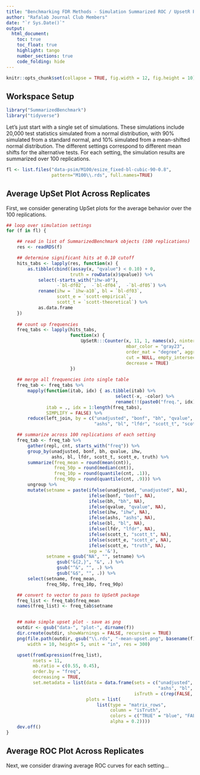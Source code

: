 ```yaml
---
title: "Benchmarking FDR Methods - Simulation Summarized ROC / UpsetR Plots"
author: "Rafalab Journal Club Members"
date: "`r Sys.Date()`"
output: 
  html_document:
    toc: true
    toc_float: true
    highlight: tango
    number_sections: true
    code_folding: hide
---
```


```r
knitr::opts_chunk$set(collapse = TRUE, fig.width = 12, fig.height = 10)
```

<!-- ######################################################################## -->
## Workspace Setup
<!-- ######################################################################## -->

```r
library("SummarizedBenchmark")
library("tidyverse")
```

Let's just start with a single set of simulations. These simulations include 20,000 test statistics simulated from a normal distribution, with 90% simulated from a standard normal, and 10% simulated from a mean-shifted normal distribution. The different settings correspond to different mean shifts for the alternative tests. For each setting, the simulation results are summarized over 100 replications. 

```r
fl <- list.files("data-psim/M100/esize_fixed-bl-cubic-90-0.8",
                 pattern="M100\\.rds", full.names=TRUE)
```

<!-- ######################################################################## -->
## Average UpSet Plot Across Replicates
<!-- ######################################################################## -->

First, we consider generating UpSet plots for the average behavior over the 100 replications.

```r
## loop over simulation settings
for (f in fl) {

    ## read in list of SummarizedBenchmark objects (100 replications) 
    res <- readRDS(f)

    ## determine significant hits at 0.10 cutoff
    hits_tabs <- lapply(res, function(x) {
        as.tibble(cbind((assay(x, "qvalue") < 0.10) + 0,
                        truth = rowData(x)$qvalue)) %>%
            select(-starts_with("ihw-a0"),
                   -`bl-df02`,  -`bl-df04`,  -`bl-df05`) %>%
            rename(ihw = `ihw-a10`, bl = `bl-df03`,
                   scott_e = `scott-empirical`,
                   scott_t = `scott-theoretical`) %>%
            as.data.frame
    })
    
    ## count up frequencies
    freq_tabs <- lapply(hits_tabs,
                        function(x) {
                            UpSetR:::Counter(x, 11, 1, names(x), nintersections = 2^11,
                                             mbar_color = "gray23",
                                             order_mat = "degree", aggregate = "degree",
                                             cut = NULL, empty_intersects = TRUE,
                                             decrease = TRUE)
                        })
    
    ## merge all frequencies into single table
    freq_tab <- freq_tabs %>%
        mapply(function(itab, idx) { as.tibble(itab) %>%
                                         select(-x, -color) %>%
                                         rename(!!(paste0("freq.", idx)) := freq) },
               itab = ., idx = 1:length(freq_tabs),
               SIMPLIFY = FALSE) %>%
        reduce(left_join, by = c("unadjusted", "bonf", "bh", "qvalue", "ihw",
                                 "ashs", "bl", "lfdr", "scott_t", "scott_e", "truth"))

    ## summarize across 100 replications of each setting
    freq_tab <- freq_tab %>%
        gather(repl, cnt, starts_with("freq")) %>%
        group_by(unadjusted, bonf, bh, qvalue, ihw,
                 ashs, bl, lfdr, scott_t, scott_e, truth) %>%
        summarize(freq_mean = round(mean(cnt)),
                  freq_50p = round(median(cnt)),
                  freq_10p = round(quantile(cnt, .1)),
                  freq_90p = round(quantile(cnt, .9))) %>%
        ungroup %>%
        mutate(setname = paste(ifelse(unadjusted, "unadjusted", NA),
                               ifelse(bonf, "bonf", NA),
                               ifelse(bh, "bh", NA),
                               ifelse(qvalue, "qvalue", NA),
                               ifelse(ihw, "ihw", NA),
                               ifelse(ashs, "ashs", NA),
                               ifelse(bl, "bl", NA),
                               ifelse(lfdr, "lfdr", NA),
                               ifelse(scott_t, "scott_t", NA),
                               ifelse(scott_e, "scott_e", NA),
                               ifelse(scott_e, "truth", NA),
                               sep = '&'),
               setname = gsub("NA", "", setname) %>%
                   gsub("&{2,}", "&", .) %>%
                   gsub("^&", "", .) %>%
                   gsub("&$", "", .)) %>%
        select(setname, freq_mean,
               freq_50p, freq_10p, freq_90p)

    ## convert to vector to pass to UpSetR package
    freq_list <- freq_tab$freq_mean
    names(freq_list) <- freq_tab$setname


    ## make simple upset plot - save as png
    outdir <- gsub("data-", "plot-", dirname(f))
    dir.create(outdir, showWarnings = FALSE, recursive = TRUE)
    png(file.path(outdir, gsub("\\.rds", "-mean-upset.png", basename(f))),
        width = 10, height= 5, unit = "in", res = 300)

    upset(fromExpression(freq_list),
          nsets = 11,
          mb.ratio = c(0.55, 0.45),
          order.by = "freq",
          decreasing = TRUE,
          set.metadata = list(data = data.frame(sets = c("unadjusted", "bonf", "bh", "qvalue", "ihw",
                                                         "ashs", "bl", "lfdr", "scott_t", "scott_e", "truth"),
                                                isTruth = c(rep(FALSE, 10), TRUE)),
                              plots = list(
                                  list(type = "matrix_rows", 
                                       column = "isTruth",
                                       colors = c("TRUE" = "blue", "FALSE" = "gray"), 
                                       alpha = 0.2))))
    dev.off()
}
```


<!-- ######################################################################## -->
## Average ROC Plot Across Replicates
<!-- ######################################################################## -->

Next, we consider drawing average ROC curves for each setting...

